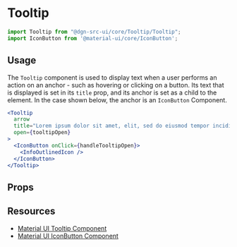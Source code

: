 
<Meta title="Tooltip" component={Tooltip} />

# Tooltip

```js static
import Tooltip from "@dgn-src-ui/core/Tooltip/Tooltip";
import IconButton from '@material-ui/core/IconButton';
```

## Usage

The ```Tooltip``` component is used to display text when a user performs an action on an anchor - such as hovering or clicking on a button.
Its text that is displayed is set in its ```title``` prop, and its anchor is set as a child to the element.
In the case shown below, the anchor is an ```IconButton``` Component.

```jsx
<Tooltip
  arrow
  title="Lorem ipsum dolor sit amet, elit, sed do eiusmod tempor incididunt ut labore et"
  open={tooltipOpen}
>
  <IconButton onClick={handleTooltipOpen}>
    <InfoOutlinedIcon />
  </IconButton>
</Tooltip>
```


## Props

<Props of={Tooltip} />

## Resources

- [Material UI Tooltip Component](https://material-ui.com/components/tooltips/)
- [Material UI IconButton Component](https://material-ui.com/components/buttons/#icon-buttons) 